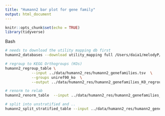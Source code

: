 ```yaml
---
title: "Humann2 bar plot for gene family"
output: html_document
---
```


```r
knitr::opts_chunk$set(echo = TRUE)
library(tidyverse)
```

######################################## Bash ########################################

```bash
# needs to download the utility mapping db first
humann2_databases --download utility_mapping full /Users/daia1/melodyP/data/humann2_res
```

```bash
# regroup to KEGG Orthogroups (KOs)
humann2_regroup_table \
            --input ../data/humann2_res/humann2_genefamilies.tsv  \
            --groups uniref90_ko  \
            --output ../data/humann2_res/humann2_genefamilies_KO_regroup.tsv
```

```bash
# renorm to relab
humann2_renorm_table  --input ../data/humann2_res/humann2_genefamilies_KO_regroup.tsv -u relab --output ../data/humann2_res/humann2_genefamilies_KO_regroup_relab.tsv
```

```bash
# split into unstratified and ..
humann2_split_stratified_table --input ../data/humann2_res/humann2_genefamilies_KO_regroup_relab.tsv  --output ../data/humann2_res/genefamily_split_KO
```






